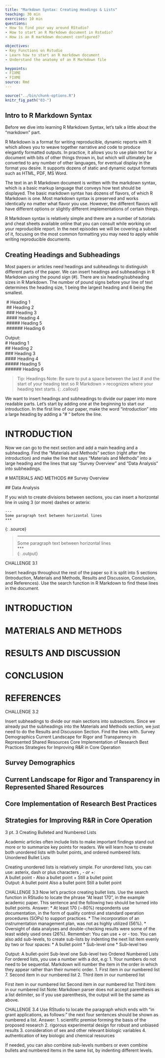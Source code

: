 ```yaml
---
title: "Markdown Syntax: Creating Headings & Lists"
teaching: 30 min
exercises: 10 min
questions:
- How to find your way around RStudio?
- How to start an R Markdown document in Rstudio?
- How is an R markdown document configured?

objectives:
- Key Functions on Rstudio 
- Learn how to start an R markdown document 
- Understand the anatomy of an R Markdown file

keypoints:
- FIXME
- FIXME
source: Rmd
---
```

```r
source("../bin/chunk-options.R")
knitr_fig_path("03-")
```
## Intro to R Markdown Syntax

Before we dive into learning R Markdown Syntax, let's talk a little about the "markdown" part.

R Markdown is a format for writing reproducible, dynamic reports with R which allows you to weave together narrative and code to produce elegantly formatted outputs. In practice, it allows you to use plain text for a document with bits of other things thrown in, but which will ultimately be converted to any number of other languages, for eventual display in the format you desire. It supports dozens of static and dynamic output formats such as HTML, PDF, MS Word. 

The text in an R Markdown document is written with the markdown syntax, which is a basic markup language that conveys how text should be displayed. The basic markdown syntax has dozens of flavors, of which R Markdown is one. Most markdown syntax is preserved and works identically no matter what flavor you use. However, the different flavors will have different options or slightly different implementations of certain things. 

R Markdown syntax is relatively simple and there are a number of tutorials and cheat sheets available online that you can consult while working on your reproducible report. In the next episodes we will be covering a subset of it, focusing on the most common formatting you may need to apply while writing reproducible documents. 

## Creating Headings and Subheadings

Most papers or articles need headings and subheadings to distinguish different parts of the paper. We can insert headings and subheadings in R Markdown using the pound sign (#). There are six heading/subheading sizes in R Markdown. The number of pound signs before your line of text determines the heading size, 1 being the largest heading and 6 being the smallest. 

\ # Heading 1  
\ ## Heading 2  
\ ### Heading 3  
\ #### Heading 4  
\ ##### Heading 5  
\ ###### Heading 6  

Output:  
# Heading 1  
## Heading 2  
### Heading 3  
#### Heading 4  
##### Heading 5  
###### Heading 6  

> Tip: Headings
> Note: Be sure to put a space between the last # and the start of your heading text so R Markdown > recognizes where your heading text starts. 
{: .callout}


We want to insert headings and subheadings to divide our paper into more readable parts. Let’s start by adding one at the beginning to start our introduction. In the first line of our paper, make the word “introduction” into a large heading by adding a “# “ before the line. 

# INTRODUCTION

Now we can go to the next section and add a main heading and a subheading. Find the “Materials and Methods” section (right after the introduction) and make the line that says “Materials and Methods” into a large heading and the lines that say “Survey Overview” and “Data Analysis” into subheadings. 

\# MATERIALS AND METHODS
\## Survey Overview

\## Data Analysis


If you wish to create divisions between sections, you can insert a horizontal line in using 3 (or more) dashes or asterix:

~~~
---
Some paragraph text between horizontal lines
***
~~~
{: .source}


> ---  
> Some paragraph text between horizontal lines  
> ***  
{: .output}



CHALLENGE 3.1

Insert headings throughout the rest of the paper so it is split into 5 sections (Introduction, Materials and Methods, Results and Discussion, Conclusion, and References). Use the search function in R Markdown to find these lines in the document. 

# INTRODUCTION

# MATERIALS AND METHODS

# RESULTS AND DISCUSSION

# CONCLUSION

# REFERENCES

CHALLENGE 3.2

Insert subheadings to divide our main sections into subsections. Since we already put the subheadings into the Materials and Methods section, we just need to do the Results and Discussion Section. Find the lines with.
Survey Demographics
Current Landscape for Rigor and Transparency in Represented Shared Resources
Core Implementation of Research Best Practices
Strategies for Improving R&R in Core Operation

## Survey Demographics

## Current Landscape for Rigor and Transparency in Represented Shared Resources

## Core Implementation of Research Best Practices

## Strategies for Improving R&amp;R in Core Operation

3 pt. 3 Creating Bulleted and Numbered Lists

Academic articles often include lists to make important findings stand out more or to summarize key points for readers. We will learn how to create both unordered lists with bullet points, and ordered numbered lists. 
Unordered Bullet Lists

Creating unordered lists is relatively simple. For unordered lists, you can use: asterix, dash or plus characters  *, - or +:  
* A bullet point
- Also a bullet point
+ Still a bullet point  
Output:
A bullet point
Also a bullet point
Still a bullet point

CHALLENGE 3.3
Now let’s practice creating bullet lists. Use the search function in RStudio to locate the phrase “At least 170”, in the example academic paper. This sentence and the following two should be turned into bullet points. 
Answer:
* At least 170 (∼80%) respondents use documentation, in the form of quality control and standard operation procedures (SOPs) to support practices. 
* The incorporation of an instrumentation management plan, was not as highly utilized (56%).
* Oversight of data analyses and double-checking results were some of the least widely used ones (26%).
Remember: You can use + or - too.
You can also add sub-levels, to create sub-lists by indenting the next list item evenly by two or four spaces:
* A bullet point
  * Sub-level one
    * Sub-level two 


Output:
A bullet-point
Sub-level one
Sub-level two
Ordered Numbered Lists
For ordered lists, you use a number with a dot, e.g: 1.  Your numbers do not need to be sequential.  Markdown will number the item in the order in which they appear rather than their numeric order.
1. First item in our numbered list
7. Second item in our numbered list
2. Third item in our numbered list

First item in our numbered list
Second item in our numbered list
Third item in our numbered list
Note: Markdown parser does not accept parenthesis as a list delimiter, so if you use parenthesis, the output will be the same as above.

CHALLENGE 3.4
Use RStudio to locate the paragraph which ends with “in grant applications, as follows:” the next four sentences should be shown as numbered a list.
Answer:
1. scientific premise forming the basis of the proposed research 
2. rigorous experimental design for robust and unbiased results
3. consideration of sex and other relevant biologic variables
4. authentication of key biologic and chemical resources

If needed, you can also combine sub-levels numbers or even combine bullets and numbered items in the same list, by indenting different levels. 
